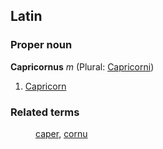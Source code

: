 ==Latin==
===Proper noun===
'''Capricornus''' ''m'' (Plural: [[Capricorni]])

#[[Capricorn]]

===Related terms===
:[[caper]], [[cornu]]